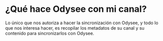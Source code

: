 # ¿Qué hace Odysee con mi canal?

Lo único que nos autoriza a hacer la sincronización con Odysee, y todo lo que nos interesa hacer, es recopilar los metadatos de su canal y su contenido para sincronizarlos con Odysee.
